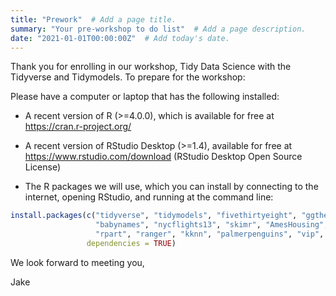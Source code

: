 ```yaml
---
title: "Prework"  # Add a page title.
summary: "Your pre-workshop to do list"  # Add a page description.
date: "2021-01-01T00:00:00Z"  # Add today's date.
---
```



Thank you for enrolling in our workshop, Tidy Data Science with the Tidyverse and Tidymodels. To prepare for the workshop:

Please have a computer or laptop that has the following installed:

* A recent version of R (>=4.0.0), which is available for free at <https://cran.r-project.org/>

* A recent version of RStudio Desktop (>=1.4), available for free at <https://www.rstudio.com/download> (RStudio Desktop Open Source License)

* The R packages we will use, which you can install by connecting to the internet, opening RStudio, and running at the command line:

```r
install.packages(c("tidyverse", "tidymodels", "fivethirtyeight", "ggthemes",
                   "babynames", "nycflights13", "skimr", "AmesHousing",
                   "rpart", "ranger", "kknn", "palmerpenguins", "vip", "themis", "modeldata"),
                 dependencies = TRUE)
```

We look forward to meeting you,

Jake
